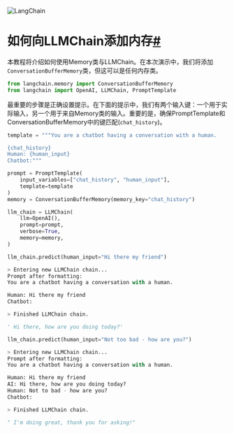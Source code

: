 

<Head>
  <script>
    {
      `(function() {
         var _hmt = _hmt || [];
(function() {
  var hm = document.createElement("script");
  hm.src = "https://hm.baidu.com/hm.js?e60fb290e204e04c5cb6f79b0ac1e697";
  var s = document.getElementsByTagName("script")[0]; 
  s.parentNode.insertBefore(hm, s);
})();
       })();`
    }
  </script>
</Head>

![LangChain](https://pica.zhimg.com/50/v2-56e8bbb52aa271012541c1fe1ceb11a2_r.gif)





如何向LLMChain添加内存[#](#how-to-add-memory-to-an-llmchain "永久链接到此标题")
================================================================

本教程将介绍如何使用Memory类与LLMChain。在本次演示中，我们将添加`ConversationBufferMemory`类，但这可以是任何内存类。

```python
from langchain.memory import ConversationBufferMemory
from langchain import OpenAI, LLMChain, PromptTemplate

```

最重要的步骤是正确设置提示。在下面的提示中，我们有两个输入键：一个用于实际输入，另一个用于来自Memory类的输入。重要的是，确保PromptTemplate和ConversationBufferMemory中的键匹配(`chat_history`)。

```python
template = """You are a chatbot having a conversation with a human.

{chat_history}
Human: {human_input}
Chatbot:"""

prompt = PromptTemplate(
    input_variables=["chat_history", "human_input"], 
    template=template
)
memory = ConversationBufferMemory(memory_key="chat_history")

```

```python
llm_chain = LLMChain(
    llm=OpenAI(), 
    prompt=prompt, 
    verbose=True, 
    memory=memory,
)

```

```python
llm_chain.predict(human_input="Hi there my friend")

```

```python
> Entering new LLMChain chain...
Prompt after formatting:
You are a chatbot having a conversation with a human.

Human: Hi there my friend
Chatbot:

> Finished LLMChain chain.

```

```python
' Hi there, how are you doing today?'

```

```python
llm_chain.predict(human_input="Not too bad - how are you?")

```

```python
> Entering new LLMChain chain...
Prompt after formatting:
You are a chatbot having a conversation with a human.

Human: Hi there my friend
AI: Hi there, how are you doing today?
Human: Not to bad - how are you?
Chatbot:

> Finished LLMChain chain.

```

```python
" I'm doing great, thank you for asking!"

```

